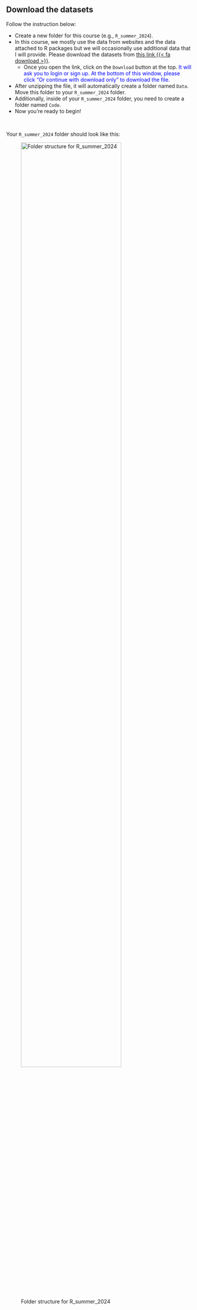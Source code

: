 <!-- ---
title: "Data"
--- -->

## Download the datasets

Follow the instruction below:

+ Create a new folder for this course (e.g., `R_summer_2024`). 
+ In this course, we mostly use the data from websites and the data attached to R packages but we will occasionally use additional data that I will provide. Please download the datasets from [this link {{< fa download >}}](https://www.dropbox.com/scl/fo/onuxrv9z5p9onfb5jaf56/AEcFPsDrbLlPfPy9cXwEpyE?rlkey=z3ozk85mv02ujwytv9yu4sjno&st=so8hay8r&dl=0){target="_blank"}.
  + Once you open the link, click on the `Download` button at the top. [It will ask you to login or sign up. At the bottom of this window, please click "Or continue with download only" to download the file.]{style="color: blue;"}
+ After unzipping the file, it will automatically create a folder named `Data`. Move this folder to your `R_summer_2024` folder.
+ Additionally, inside of your `R_summer_2024` folder, you need to create a folder named `Code`.
+ Now you're ready to begin!

<br>

Your `R_summer_2024` folder should look like this:

![Folder structure for R_summer_2024](z_photos/folder.png){width=80%}



<!-- ## Description of the datasets

+ Lec 1
+ Lec 2
  + 
+ Lec 3
  + 
+ Lec 4: 
  + `AER::CPS1988` - Cross-section data originating from the March 1988 Current Population Survey by the US Census Bureau.
  + `AER::CPSSW9204` -  Earnings in the US in 1992 and 2004 for college-educated full-time workers aged 25–34
  + `AER::Journals` - Subscriptions to economics journals at US libraries, for the year 2000.
  + `AER::CASchools` - The dataset contains data on test performance, school characteristics and student demographic backgrounds for school districts in California.
+ Lec 5  -->

